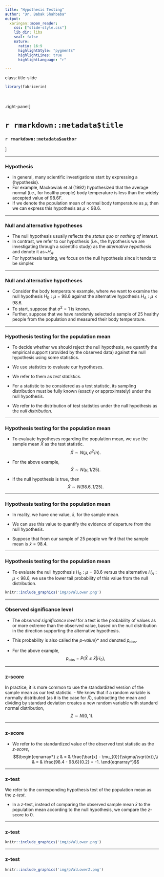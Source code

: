 ```yaml
---
title: "Hypothesis Testing"
author: "Dr. Babak Shahbaba"
output: 
  xaringan::moon_reader:
    css: ["slide-style.css"]
    lib_dir: libs
    seal: false
    nature:
      ratio: 16:9
      highlightStyle: "pygments"
      highlightLines: true
      highlightLanguage: "r"

---
```


class: title-slide

```r
library(fabricerin)
```

<br>
<br>
.right-panel[ 
<br>

# `r rmarkdown::metadata$title`

### `r rmarkdown::metadata$author`

]


---

### Hypothesis

- In general, many scientific investigations start by expressing a
{hypothesis}. 
- For example, Mackowiak et al (1992) hypothesized that the average normal (i.e., for healthy people) body
temperature is less than the widely accepted value of
$98.6F$. 
- If we denote the population mean of normal
body temperature as $\mu$, then we can express this hypothesis as $\mu
< 98.6$.

---

### Null and alternative hypotheses

- The null hypothesis usually reflects the *status quo* or *nothing of interest*. 
- In contrast, we refer to our hypothesis (i.e., the hypothesis we are investigating through a scientific study) as the *alternative hypothesis* and denote it as~$H_{A}$.
- For hypothesis testing, we focus on the null hypothesis since it tends to be simpler. 


---

### Null and alternative hypotheses

- Consider the body temperature example, where we want to examine the null hypothesis $H_{0}: \mu = 98.6$ against the alternative hypothesis $H_A: \mu < 98.6$. 
- To start, suppose that $\sigma^{2} = 1$ is known.
- Further, suppose that we have randomly selected a sample of 25 healthy people from the population and measured their body temperature.


---

### Hypothesis testing for the population mean

- To decide whether we should reject the null hypothesis, we quantify the
empirical support (provided by the observed data) against the null
hypothesis using some statistics. 

- We use statistics to evaluate our
hypotheses. 

- We refer to them as *test statistics*. 

- For a statistic to be considered as a test statistic, its sampling
distribution must be fully known (exactly or approximately) under the
null hypothesis. 

- We refer to the distribution of test statistics under
the null hypothesis as the *null distribution*. 


---

### Hypothesis testing for the population mean

- To evaluate hypotheses regarding the population mean, we use the sample mean $\bar{X}$ as the test statistic.
$$\begin{equation*}
\bar{X}   \sim  N\bigl(\mu, \sigma^{2}/n\bigr).
\end{equation*}$$

- For the above example, 
$$\begin{equation*}
\bar{X}   \sim  N\bigl(\mu, 1/25\bigr).
\end{equation*}$$

- If the null hypothesis is true, then
$$\begin{equation*}
\bar{X}   \sim  N\bigl(98.6, 1/25\bigr).
\end{equation*}$$


---

### Hypothesis testing for the population mean

- In reality, we have one value, $\bar{x}$, for the sample mean. 

- We can use this value to quantify the evidence of departure from the null
hypothesis. 

- Suppose that from our sample of 25 people we find that the sample mean
is $\bar{x} = 98.4$. 


---

### Hypothesis testing for the population mean

- To evaluate the null hypothesis $H_{0}: \mu = 98.6$
versus the alternative $H_{A}: \mu < 98.6$, we use the lower tail
probability of this value from the null distribution. 

```r
knitr::include_graphics('img/pValLower.png')
```



---

### Observed significance level

- The *observed significance level* for a test is the probability of values
as or more extreme than the observed value, based on the null
distribution in the direction supporting the alternative hypothesis. 

- This probability is also called the $p$-*value*}* and denoted $p_{\mathrm{obs}}$.

- For the above example, 
$$\begin{equation*}
p_{\mathrm{obs}} = P(\bar{X}  \le \bar{x} | H_{0}),
\end{equation*}$$


---

### z-score

In practice, it is more common to use the standardized version of the
sample mean as our test statistic. 
- We know that if a random variable is
normally distributed (as it is the case for $\bar{X}$), subtracting the
mean and dividing by standard deviation creates a new random variable
with standard normal distribution,
$$\begin{equation*}
Z   \sim  N(0,  1).
\end{equation*}$$

---

### z-score

- We refer to the standardized value of the observed test statistic as
the $z$-*score*,
$$\begin{eqnarray*}
z  & = & \frac{\bar{x} - \mu_{0}}{\sigma/\sqrt{n}},\\
 & = & \frac{98.4 - 98.6}{0.2} = -1.
\end{eqnarray*}$$

---

### z-test

We refer to the corresponding hypothesis test of the
population mean as the $z$-*test*. 

- In a $z$-test, instead of comparing
the observed sample mean $\bar{x}$ to the population mean according to
the null hypothesis, we compare the $z$-score to 0. 


---

### z-test

```r
knitr::include_graphics('img/pValLower.png')
```

---

### z-test

```r
knitr::include_graphics('img/pValLowerZ.png')
```

